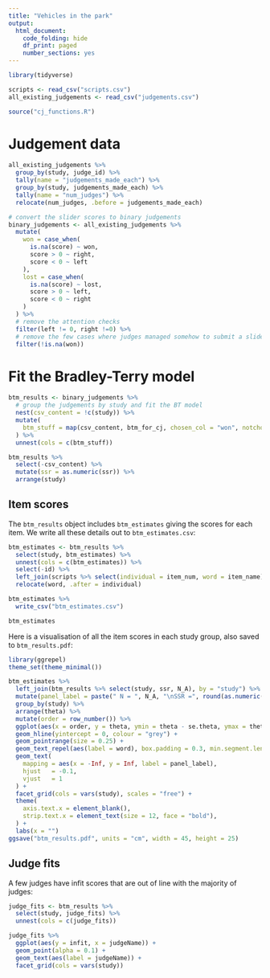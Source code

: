 ```yaml
---
title: "Vehicles in the park"
output: 
  html_document: 
    code_folding: hide
    df_print: paged
    number_sections: yes
---
```


```r
library(tidyverse)

scripts <- read_csv("scripts.csv")
all_existing_judgements <- read_csv("judgements.csv")

source("cj_functions.R")
```

# Judgement data

```r
all_existing_judgements %>% 
  group_by(study, judge_id) %>% 
  tally(name = "judgements_made_each") %>% 
  group_by(study, judgements_made_each) %>% 
  tally(name = "num_judges") %>% 
  relocate(num_judges, .before = judgements_made_each)
```


```r
# convert the slider scores to binary judgements
binary_judgements <- all_existing_judgements %>% 
  mutate(
    won = case_when(
      is.na(score) ~ won,
      score > 0 ~ right,
      score < 0 ~ left
    ),
    lost = case_when(
      is.na(score) ~ lost,
      score > 0 ~ left,
      score < 0 ~ right
    )
  ) %>% 
  # remove the attention checks
  filter(left != 0, right !=0) %>% 
  # remove the few cases where judges managed somehow to submit a slider score of 0
  filter(!is.na(won))
```

# Fit the Bradley-Terry model

```r
btm_results <- binary_judgements %>% 
  # group the judgements by study and fit the BT model
  nest(csv_content = !c(study)) %>% 
  mutate(
    btm_stuff = map(csv_content, btm_for_cj, chosen_col = "won", notchosen_col = "lost", judge_col = "judge_id")
  ) %>% 
  unnest(cols = c(btm_stuff))
```

```r
btm_results %>% 
  select(-csv_content) %>% 
  mutate(ssr = as.numeric(ssr)) %>% 
  arrange(study)
```

## Item scores

The `btm_results` object includes `btm_estimates` giving the scores for each item. We write all these details out to `btm_estimates.csv`:

```r
btm_estimates <- btm_results %>% 
  select(study, btm_estimates) %>% 
  unnest(cols = c(btm_estimates)) %>% 
  select(-id) %>% 
  left_join(scripts %>% select(individual = item_num, word = item_name), by = "individual") %>% 
  relocate(word, .after = individual)

btm_estimates %>% 
  write_csv("btm_estimates.csv")

btm_estimates
```

Here is a visualisation of all the item scores in each study group, also saved to `btm_results.pdf`:

```r
library(ggrepel)
theme_set(theme_minimal())

btm_estimates %>%
  left_join(btm_results %>% select(study, ssr, N_A), by = "study") %>% 
  mutate(panel_label = paste(" N = ", N_A, "\nSSR =", round(as.numeric(ssr), digits = 3))) %>% 
  group_by(study) %>% 
  arrange(theta) %>% 
  mutate(order = row_number()) %>% 
  ggplot(aes(x = order, y = theta, ymin = theta - se.theta, ymax = theta + se.theta)) +
  geom_hline(yintercept = 0, colour = "grey") +
  geom_pointrange(size = 0.25) +
  geom_text_repel(aes(label = word), box.padding = 0.3, min.segment.length = 0.5, colour = "#777777") +
  geom_text(
    mapping = aes(x = -Inf, y = Inf, label = panel_label),
    hjust   = -0.1,
    vjust   = 1
  ) +
  facet_grid(cols = vars(study), scales = "free") +
  theme(
    axis.text.x = element_blank(),
    strip.text.x = element_text(size = 12, face = "bold"),
  ) +
  labs(x = "")
ggsave("btm_results.pdf", units = "cm", width = 45, height = 25)
```

## Judge fits

A few judges have infit scores that are out of line with the majority of judges:

```r
judge_fits <- btm_results %>% 
  select(study, judge_fits) %>% 
  unnest(cols = c(judge_fits))

judge_fits %>% 
  ggplot(aes(y = infit, x = judgeName)) +
  geom_point(alpha = 0.1) +
  geom_text(aes(label = judgeName)) +
  facet_grid(cols = vars(study))

```
